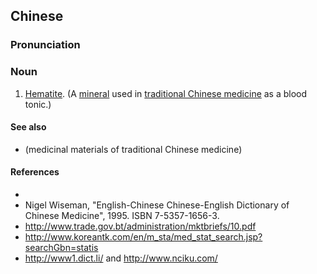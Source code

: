 ==Chinese==
{{zh-forms}}

===Pronunciation===
{{zh-pron
|m=dàizhěshí
|cat=n
}}

===Noun===
{{zh-noun}}

# [[w:Hematite|Hematite]]. (A [[mineral]] used in [[traditional Chinese medicine]] as a blood tonic.)

====See also====
* {{l|zh|药材}} (medicinal materials of traditional Chinese medicine)

====References====
* {{pedialite|代赭石|lang=zh}}
* Nigel Wiseman, "English-Chinese Chinese-English Dictionary of Chinese Medicine", 1995. ISBN 7-5357-1656-3.
* http://www.trade.gov.bt/administration/mktbriefs/10.pdf
* http://www.koreantk.com/en/m_sta/med_stat_search.jsp?searchGbn=statis
* http://www1.dict.li/ and http://www.nciku.com/